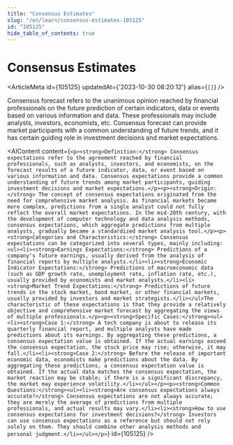 ```yaml
---
title: "Consensus Estimates"
slug: "/en/learn/consensus-estimates-105125"
id: "105125"
hide_table_of_contents: true
---
```



# Consensus Estimates

<ArticleMeta id={105125} updatedAt={'2023-10-30 08:20:12'} alias={`[]`} />
<div className='border-solid border-b border-t-0 my-4 border-[var(--ifm-color-gray-300)]' />

Consensus forecast refers to the unanimous opinion reached by financial professionals on the future prediction of certain indicators, data or events based on various information and data. These professionals may include analysts, investors, economists, etc. Consensus forecast can provide market participants with a common understanding of future trends, and it has certain guiding role in investment decisions and market expectations.

<AIContent content={`<p><strong>Definition:</strong> Consensus expectations refer to the agreement reached by financial professionals, such as analysts, investors, and economists, on the forecast results of a future indicator, data, or event based on various information and data. Consensus expectations provide a common understanding of future trends among market participants, guiding investment decisions and market expectations.</p><p><strong>Origin:</strong> The concept of consensus expectations originated from the need for comprehensive market analysis. As financial markets became more complex, predictions from a single analyst could not fully reflect the overall market expectations. In the mid-20th century, with the development of computer technology and data analysis methods, consensus expectations, which aggregate predictions from multiple analysts, gradually became a standardized market analysis tool.</p><p><strong>Categories and Characteristics:</strong> Consensus expectations can be categorized into several types, mainly including:<ul><li><strong>Earnings Expectations:</strong> Predictions of a company's future earnings, usually derived from the analysis of financial reports by multiple analysts.</li><li><strong>Economic Indicator Expectations:</strong> Predictions of macroeconomic data (such as GDP growth rate, unemployment rate, inflation rate, etc.), usually provided by economists and market analysts.</li><li><strong>Market Trend Expectations:</strong> Predictions of future trends in the stock market, bond market, or other financial markets, usually provided by investors and market strategists.</li></ul>The characteristic of these expectations is that they provide a relatively objective and comprehensive market forecast by aggregating the views of multiple professionals.</p><p><strong>Specific Cases:</strong><ul><li><strong>Case 1:</strong> A tech company is about to release its quarterly financial report, and multiple analysts have made predictions about its earnings. By aggregating these predictions, a consensus expectation value is obtained. If the actual earnings exceed the consensus expectation, the stock price may rise; otherwise, it may fall.</li><li><strong>Case 2:</strong> Before the release of important economic data, economists make predictions about the data. By aggregating these predictions, a consensus expectation value is obtained. If the actual data matches the consensus expectation, the market reaction may be stable; if there is a significant discrepancy, the market may experience volatility.</li></ul></p><p><strong>Common Questions:</strong><ul><li><strong>Are consensus expectations always accurate?</strong> Consensus expectations are not always accurate; they are merely the average of predictions from multiple professionals, and actual results may vary.</li><li><strong>How to use consensus expectations for investment decisions?</strong> Investors can use consensus expectations as a reference but should not rely solely on them. They should combine other analysis methods and personal judgment.</li></ul></p>`} id={105125} />
